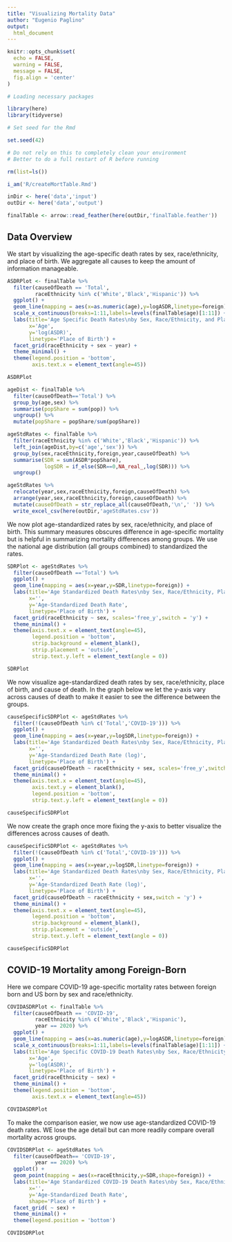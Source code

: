 ```yaml
---
title: "Visualizing Mortality Data"
author: "Eugenio Paglino"
output:
  html_document
---
```


```r

knitr::opts_chunk$set(
  echo = FALSE,
  warning = FALSE,
  message = FALSE,
  fig.align = 'center'
)

```

```r

# Loading necessary packages

library(here)
library(tidyverse)

# Set seed for the Rmd

set.seed(42)

```

```r

# Do not rely on this to completely clean your environment
# Better to do a full restart of R before running

rm(list=ls())

i_am('R/createMortTable.Rmd')

inDir <- here('data','input')
outDir <- here('data','output')

```

```r

finalTable <- arrow::read_feather(here(outDir,'finalTable.feather'))

```

## Data Overview

We start by visualizing the age-specific death rates by sex, race/ethnicity, and place of birth. We aggregate all causes to keep the amount of information manageable.

```r

ASDRPlot <- finalTable %>%
  filter(causeOfDeath == 'Total',
         raceEthnicity %in% c('White','Black','Hispanic')) %>%
  ggplot() +
  geom_line(mapping = aes(x=as.numeric(age),y=logASDR,linetype=foreign)) +
  scale_x_continuous(breaks=1:11,labels=levels(finalTable$age)[1:11]) +
  labs(title='Age Specific Death Rates\nby Sex, Race/Ethnicity, and Place of Birth',
       x='Age',
       y='log(ASDR)',
       linetype='Place of Birth') +
  facet_grid(raceEthnicity + sex ~ year) +
  theme_minimal() +
  theme(legend.position = 'bottom',
        axis.text.x = element_text(angle=45))

ASDRPlot

```

```r

ageDist <- finalTable %>%
  filter(causeOfDeath=='Total') %>%
  group_by(age,sex) %>%
  summarise(popShare = sum(pop)) %>%
  ungroup() %>%
  mutate(popShare = popShare/sum(popShare))

ageStdRates <- finalTable %>%
  filter(raceEthnicity %in% c('White','Black','Hispanic')) %>%
  left_join(ageDist,by=c('age','sex')) %>%
  group_by(sex,raceEthnicity,foreign,year,causeOfDeath) %>%
  summarise(SDR = sum(ASDR*popShare),
            logSDR = if_else(SDR==0,NA_real_,log(SDR))) %>%
  ungroup()

```

```r

ageStdRates %>%
  relocate(year,sex,raceEthnicity,foreign,causeOfDeath) %>%
  arrange(year,sex,raceEthnicity,foreign,causeOfDeath) %>%
  mutate(causeOfDeath = str_replace_all(causeOfDeath,'\n',' ')) %>%
  write_excel_csv(here(outDir,'ageStdRates.csv'))

```

We now plot age-standardized rates by sex, race/ethnicity, and place of birth. This summary measures obscures difference in age-specific mortality but is helpful in summarizing mortality differences among groups. We use the national age distribution (all groups combined) to standardized the rates.

```r

SDRPlot <- ageStdRates %>%
  filter(causeOfDeath =='Total') %>%
  ggplot() +
  geom_line(mapping = aes(x=year,y=SDR,linetype=foreign)) +
  labs(title='Age Standardized Death Rates\nby Sex, Race/Ethnicity, Place of Birth',
       x='',
       y='Age-Standardized Death Rate',
       linetype='Place of Birth') +
  facet_grid(raceEthnicity ~ sex, scales='free_y',switch = 'y') +
  theme_minimal() +
  theme(axis.text.x = element_text(angle=45),
        legend.position = 'bottom',
        strip.background = element_blank(),
        strip.placement = 'outside',
        strip.text.y.left = element_text(angle = 0))

SDRPlot

```

We now visualize age-standardized death rates by sex, race/ethnicity, place of birth, and cause of death. In the graph below we let the y-axis vary across causes of death to make it easier to see the difference between the groups.

```r

causeSpecificSDRPlot <- ageStdRates %>%
  filter(!(causeOfDeath %in% c('Total','COVID-19'))) %>%
  ggplot() +
  geom_line(mapping = aes(x=year,y=logSDR,linetype=foreign)) +
  labs(title='Age Standardized Death Rates\nby Sex, Race/Ethnicity, Place of Birth, and Cause of Death',
       x='',
       y='Age-Standardized Death Rate (log)',
       linetype='Place of Birth') +
  facet_grid(causeOfDeath ~ raceEthnicity + sex, scales='free_y',switch = 'y') +
  theme_minimal() +
  theme(axis.text.x = element_text(angle=45),
        axis.text.y = element_blank(),
        legend.position = 'bottom',
        strip.text.y.left = element_text(angle = 0))

causeSpecificSDRPlot

```

We now create the graph once more fixing the y-axis to better visualize the differences across causes of death.

```r

causeSpecificSDRPlot <- ageStdRates %>%
  filter(!(causeOfDeath %in% c('Total','COVID-19'))) %>%
  ggplot() +
  geom_line(mapping = aes(x=year,y=logSDR,linetype=foreign)) +
  labs(title='Age Standardized Death Rates\nby Sex, Race/Ethnicity, Place of Birth, and Cause of Death',
       x='',
       y='Age-Standardized Death Rate (log)',
       linetype='Place of Birth') +
  facet_grid(causeOfDeath ~ raceEthnicity + sex,switch = 'y') +
  theme_minimal() +
  theme(axis.text.x = element_text(angle=45),
        legend.position = 'bottom',
        strip.background = element_blank(),
        strip.placement = 'outside',
        strip.text.y.left = element_text(angle = 0))

causeSpecificSDRPlot

```

## COVID-19 Mortality among Foreign-Born

Here we compare COVID-19 age-specific mortality rates between foreign born and US born by sex and race/ethnicity.

```r

COVIDASDRPlot <- finalTable %>%
  filter(causeOfDeath == 'COVID-19',
         raceEthnicity %in% c('White','Black','Hispanic'),
         year == 2020) %>%
  ggplot() +
  geom_line(mapping = aes(x=as.numeric(age),y=logASDR,linetype=foreign)) +
  scale_x_continuous(breaks=1:11,labels=levels(finalTable$age)[1:11]) +
  labs(title='Age Specific COVID-19 Death Rates\nby Sex, Race/Ethnicity, and Place of Birth',
       x='Age',
       y='log(ASDR)',
       linetype='Place of Birth') +
  facet_grid(raceEthnicity ~ sex) +
  theme_minimal() +
  theme(legend.position = 'bottom',
        axis.text.x = element_text(angle=45))

COVIDASDRPlot

```
To make the comparison easier, we now use age-standardized COVID-19 death rates. WE lose the age detail but can more readily compare overall mortality across groups.

```r

COVIDSDRPlot <- ageStdRates %>%
  filter(causeOfDeath== 'COVID-19',
         year == 2020) %>%
  ggplot() +
  geom_point(mapping = aes(x=raceEthnicity,y=SDR,shape=foreign)) +
  labs(title='Age Standardized COVID-19 Death Rates\nby Sex, Race/Ethnicity, and Place of Birth',
       x='',
       y='Age-Standardized Death Rate',
       shape='Place of Birth') +
  facet_grid( ~ sex) +
  theme_minimal() +
  theme(legend.position = 'bottom')

COVIDSDRPlot

```